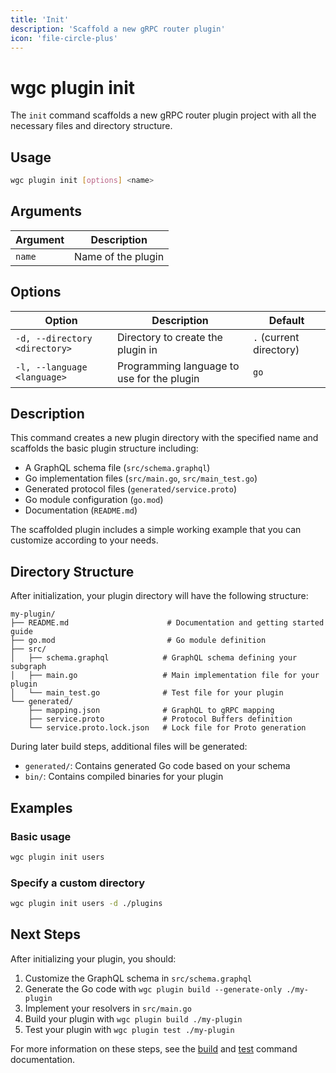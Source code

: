 ```yaml
---
title: 'Init'
description: 'Scaffold a new gRPC router plugin'
icon: 'file-circle-plus'
---
```


# wgc plugin init

The `init` command scaffolds a new gRPC router plugin project with all the necessary files and directory structure.

## Usage

```bash
wgc plugin init [options] <name>
```

## Arguments

| Argument | Description |
|----------|-------------|
| `name`   | Name of the plugin |

## Options

| Option | Description | Default |
|--------|-------------|---------|
| `-d, --directory <directory>` | Directory to create the plugin in | `.` (current directory) |
| `-l, --language <language>` | Programming language to use for the plugin | `go` |

## Description

This command creates a new plugin directory with the specified name and scaffolds the basic plugin structure including:

- A GraphQL schema file (`src/schema.graphql`)
- Go implementation files (`src/main.go`, `src/main_test.go`)
- Generated protocol files (`generated/service.proto`)
- Go module configuration (`go.mod`)
- Documentation (`README.md`)

The scaffolded plugin includes a simple working example that you can customize according to your needs.

## Directory Structure

After initialization, your plugin directory will have the following structure:

```
my-plugin/
├── README.md                      # Documentation and getting started guide
├── go.mod                         # Go module definition
├── src/
│   ├── schema.graphql            # GraphQL schema defining your subgraph
│   ├── main.go                   # Main implementation file for your plugin
│   └── main_test.go              # Test file for your plugin
└── generated/
    ├── mapping.json              # GraphQL to gRPC mapping
    ├── service.proto             # Protocol Buffers definition
    └── service.proto.lock.json   # Lock file for Proto generation
```

During later build steps, additional files will be generated:

- `generated/`: Contains generated Go code based on your schema
- `bin/`: Contains compiled binaries for your plugin

## Examples

### Basic usage

```bash
wgc plugin init users
```

### Specify a custom directory

```bash
wgc plugin init users -d ./plugins
```

## Next Steps

After initializing your plugin, you should:

1. Customize the GraphQL schema in `src/schema.graphql`
2. Generate the Go code with `wgc plugin build --generate-only ./my-plugin`
3. Implement your resolvers in `src/main.go`
4. Build your plugin with `wgc plugin build ./my-plugin`
5. Test your plugin with `wgc plugin test ./my-plugin`

For more information on these steps, see the [build](./build) and [test](./test) command documentation. 